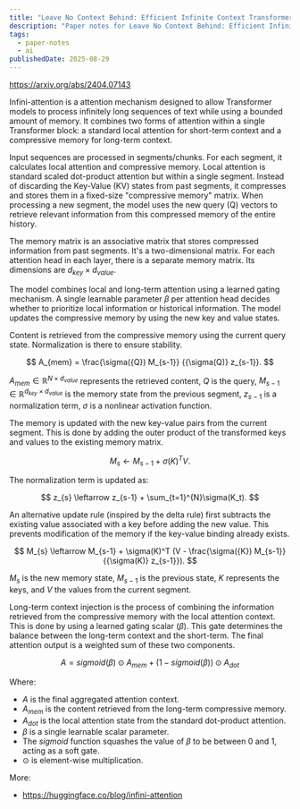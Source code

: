 ```yaml
---
title: "Leave No Context Behind: Efficient Infinite Context Transformers with Infini-attention | Paper Notes"
description: "Paper notes for Leave No Context Behind: Efficient Infinite Context Transformers with Infini-attention."
tags:
  - paper-notes
  - ai
publishedDate: 2025-08-29
---
```


https://arxiv.org/abs/2404.07143

Infini-attention is a attention mechanism designed to allow Transformer models to process infinitely long sequences of text while using a bounded amount of memory.
It combines two forms of attention within a single Transformer block: a standard local attention for short-term context and a compressive memory for long-term context.

Input sequences are processed in segments/chunks.
For each segment, it calculates local attention and compressive memory.
Local attention is standard scaled dot-product attention but within a single segment.
Instead of discarding the Key-Value (KV) states from past segments, it compresses and stores them in a fixed-size "compressive memory" matrix.
When processing a new segment, the model uses the new query (Q) vectors to retrieve relevant information from this compressed memory of the entire history.

The memory matrix is an associative matrix that stores compressed information from past segments.
It's a two-dimensional matrix.
For each attention head in each layer, there is a separate memory matrix.
Its dimensions are $d_{key}\times d_{value}$.

The model combines local and long-term attention using a learned gating mechanism.
A single learnable parameter $\beta$ per attention head decides whether to prioritize local information or historical information.
The model updates the compressive memory by using the new key and value states.

Content is retrieved from the compressive memory using the current query state.
Normalization is there to ensure stability.

$$
A_{mem} = \frac{\sigma({Q}) M_{s-1}}
{{\sigma(Q)} z_{s-1}}.
$$

$A_{mem}\in \mathbb{R}^{N\times d_{value}}$ represents the retrieved content, $Q$ is the query, $M_{s-1}\in \mathbb{R}^{d_{key} \times d_{value}}$ is the memory state from the previous segment, $z_{s-1}$ is a normalization term, $\sigma$ is a nonlinear activation function.

The memory is updated with the new key-value pairs from the current segment.
This is done by adding the outer product of the transformed keys and values to the existing memory matrix.

$$
M_{s} \leftarrow M_{s-1} + \sigma(K)^T V.
$$

The normalization term is updated as:

$$
z_{s} \leftarrow z_{s-1} + \sum_{t=1}^{N}\sigma(K_t).
$$

An alternative update rule (inspired by the delta rule) first subtracts the existing value associated with a key before adding the new value.
This prevents modification of the memory if the key-value binding already exists.

$$
M_{s} \leftarrow M_{s-1} + \sigma(K)^T (V - \frac{\sigma({K}) M_{s-1}}
{{\sigma(K)} z_{s-1}}).
$$

$M_s$ is the new memory state, $M_{s-1}$ is the previous state, $K$ represents the keys, and $V$ the values from the current segment.

Long-term context injection is the process of combining the information retrieved from the compressive memory with the local attention context.
This is done by using a learned gating scalar ($\beta$).
This gate determines the balance between the long-term context and the short-term.
The final attention output is a weighted sum of these two components.

$$
A = \textit{sigmoid} (\beta) \odot A_{mem} + (1 - \textit{sigmoid}(\beta)) \odot A_{dot}
$$

Where:
- $A$ is the final aggregated attention context.
- $A_{mem}$ is the content retrieved from the long-term compressive memory.
- $A_{dot}$ is the local attention state from the standard dot-product attention.
- $\beta$ is a single learnable scalar parameter.
- The $sigmoid$ function squashes the value of $\beta$ to be between $0$ and $1$, acting as a soft gate.
- $\odot$ is element-wise multiplication.

More:
- https://huggingface.co/blog/infini-attention
